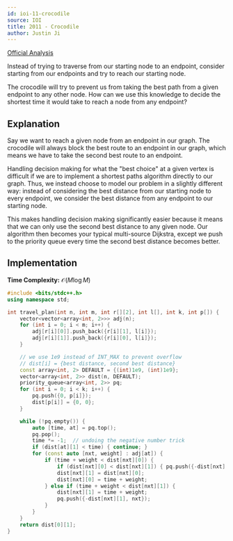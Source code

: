 ```yaml
---
id: ioi-11-crocodile
source: IOI
title: 2011 - Crocodile
author: Justin Ji
---
```


[Official Analysis](https://dmoj.ca/problem/ioi11p4/editorial)

<Spoiler title="Hint 1">

Instead of trying to traverse from our starting node to an endpoint, consider
starting from our endpoints and try to reach our starting node.

</Spoiler>

<Spoiler title="Hint 2">

The crocodile will try to prevent us from taking the best path from
a given endpoint to any other node. How can we use this knowledge to decide the
shortest time it would take to reach a node from any endpoint?

</Spoiler>

<Spoiler title="Solution">

## Explanation

Say we want to reach a given node from an endpoint in our graph. The crocodile
will always block the best route to an endpoint in our graph, which means we
have to take the second best route to an endpoint.

Handling decision making for what the "best choice" at a given vertex is
difficult if we are to implement a shortest paths algorithm directly to our
graph. Thus, we instead choose to model our problem in a slightly different way:
instead of considering the best distance from our starting node to every endpoint,
we consider the best distance from any endpoint to our starting node.

This makes handling decision making significantly easier because it means that
we can only use the second best distance to any given node. Our algorithm then
becomes your typical multi-source Dijkstra, except we push to the priority queue
every time the second best distance becomes better.

## Implementation

**Time Complexity:** $\mathcal{O}(M\log{M})$

<LanguageSection>
<CPPSection>

```cpp
#include <bits/stdc++.h>
using namespace std;

int travel_plan(int n, int m, int r[][2], int l[], int k, int p[]) {
	vector<vector<array<int, 2>>> adj(n);
	for (int i = 0; i < m; i++) {
		adj[r[i][0]].push_back({r[i][1], l[i]});
		adj[r[i][1]].push_back({r[i][0], l[i]});
	}

	// we use 1e9 instead of INT_MAX to prevent overflow
	// dist[i] = {best distance, second best distance}
	const array<int, 2> DEFAULT = {(int)1e9, (int)1e9};
	vector<array<int, 2>> dist(n, DEFAULT);
	priority_queue<array<int, 2>> pq;
	for (int i = 0; i < k; i++) {
		pq.push({0, p[i]});
		dist[p[i]] = {0, 0};
	}

	while (!pq.empty()) {
		auto [time, at] = pq.top();
		pq.pop();
		time *= -1;  // undoing the negative number trick
		if (dist[at][1] < time) { continue; }
		for (const auto [nxt, weight] : adj[at]) {
			if (time + weight < dist[nxt][0]) {
				if (dist[nxt][0] < dist[nxt][1]) { pq.push({-dist[nxt][0], nxt}); }
				dist[nxt][1] = dist[nxt][0];
				dist[nxt][0] = time + weight;
			} else if (time + weight < dist[nxt][1]) {
				dist[nxt][1] = time + weight;
				pq.push({-dist[nxt][1], nxt});
			}
		}
	}
	return dist[0][1];
}
```

</CPPSection>
</LanguageSection>

</Spoiler>
